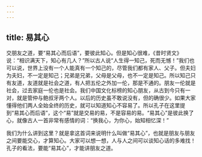 ```yaml
---
---
---
```

title: 易其心
---




交朋友之道，要“易其心而后语”，要彼此知心。但是知心很难，《昔时贤文》说：“相识满天下，知心有几人？”所以古人说“人生得一知己，死而无憾！”我们也可以说，世界上没有一个人能真有一个知己的，尽管我们都有家人、父子。但夫妇为夫妇，不一定是知己；兄弟是兄弟，父母是父母，也不一定是知己。所以知己只有友道，友道就是社会之道，有人把五伦之外加一伦，那是不通的。朋友一伦就是社会，过去家庭一伦也是社会。我们中国文化标榜的知心朋友，从古到今只有一对，就是管仲与鲍叔牙两个人。以后的历史虽不敢说没有，但的确很少。如果大家懂得他们两人全始全终的历史，就可以知道知心不容易了。所以孔子在这里提到“易其心而后语”，这个“易”就是交易的易，不是容易的易。“易其心”是彼此换了心，就像古人一首非常有感情的词：“换我心，为你心，始知相忆深！”

我们为什么讲到这里？就是拿这首词来说明什么叫做“易其心”，也就是朋友与朋友之间要能交心，才算知心。大家可以想一想，人与人之间可以谈知心话的多难找！孔子的看法，要能“易其心”，才能讲朋友之道。